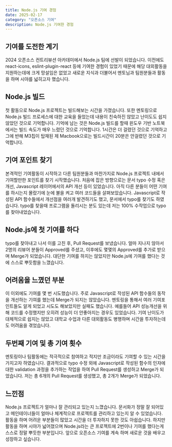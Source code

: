 ```yaml
---
title: Node.js 기여 경험
date: 2025-02-17
category: "오픈소스 기여"
description: Node.js 기여한 경험
---
```


## 기여를 도전한 계기

2024 오픈소스 컨트리뷰션 아카데미에서 Node.js 팀에 선발이 되었습니다. 이전에도 react-icons, eslint-plugin-react 등에 기여한 경험이 있었기 때문에
해당 대외활동을 지원하는데에 크게 망설임은 없었고 새로운 지식과 더불어서 멘토님과 팀원분들과 활동을 하며 시야를 넓히고자 했습니다.

## Node.js 빌드

첫 활동으로 Node.js 프로젝트는 빌드해보는 시간을 가졌습니다. 또한 멘토링으로 Node.js 빌드 프로세스에 대한 교육을 들었는데 내용이 친숙하진 않았고
난이도도 쉽지 않았던 것으로 기억합니다. 기억에 남는 것은 Node.js 빌드를 할때 윈도우 기반 노트북에서는 빌드 속도가 매우 느렸던 것으로 기억합니다. 1시간은 더 걸렸던 것으로 기억하고 그에 반해
M3칩이 탑재된 제 Macbook으로는 빌드시간이 20분은 안걸렸던 것으로 기억합니다.

## 기여 포인트 찾기

본격적인 기여활동이 시작하고 다른 팀원분들과 마찬가지로 Node.js 프로젝트 내에서 기여할만한 포인트를 찾기 시작했습니다. 처음에 잡은 방향으로는
문서 typo 수정 혹은 개선, Javascript 레이어에서의 API 개선 등이 있었습니다. 아직 다른 분들이 어떤 기여를 하시는지 몰랐기에 눈에 불을 켜고 여러 코드들을 살펴보았습니다.
Javascript로 작성된 API 함수들에서 개선점을 여러개 발견하기도 했고, 문서에서 typo를 찾기도 하였습니다. typo를 찾을때 프로그램을 돌리시는 분도 있는데 저는 100% 수작업으로 typo를 찾아내었습니다.

## Node.js에 첫 기여를 하다

typo를 찾아내고 나서 이를 고친 후, Pull Request를 보냈습니다. 얼마 지나지 않아서 2명의 리뷰어 분들이 Approved를 주셨고, 이후에도 몇몇의 Approved를 추가로 받으며 Merge가 되었습니다.
대단한 기여를 하지는 않았지만 Node.js에 기여를 했다는 것에 스스로 뿌듯함을 느꼈습니다.

## 어려움을 느꼈던 부분

이 이외에도 기여를 몇 번 시도했습니다. 주로 Javascript로 작성된 API 함수들의 동작을 개선하는 기여를 했는데 Merge가 되지는 않았습니다.
멘토링을 통해서 여러 기여포인트들도 알게 되었고 시도도 해보았지만 실패도 했습니다. 예를들어 API 성능개선을 위해 코드를 수정했지만 오히려 성능이 더 안좋아지는 경우도 있었습니다.
기여 난이도가 대체적으로 쉽지는 않았고 대학교 수업과 다른 대외활동도 병행하며 시간을 투자하는데도 어려움을 겪었습니다.

## 두번째 기여 및 총 기여 횟수

멘토링이나 팀활동에는 적극적으로 참여하고 적지만 조금이라도 기여할 수 있는 시간을 가지고자 하였습니다. 결과적으로 typo 수정 외에 Javascript로 작성된 함수의 인자에 대한 validation 과정을 추가하는 작업을 하여 Pull Request를 생성하고 Merge가 되었습니다.
저는 총 6개의 Pull Request를 생성했고, 총 2개가 Merge가 되었습니다.

## 느낀점

Node.js 프로젝트가 얼마나 잘 관리되고 있는지 느꼈습니다. 문서화가 정말 잘 되어있고 메인테이너들이 얼마나 체계적으로 프로젝트를 관리하고 있는지 알 수 있었습니다.
활동을 하며 어려운 부분들이 많았고 시간을 더 투자하지 못한 것도 아쉽습니다. 하지만 활동을 하며 시야가 넓어졌으며 Node.js라는 큰 프로젝트에 2번이나 기여를 했다는게 스스로 정말 뿌듯한 부분입니다.
앞으로 오픈소스 기여를 계속 하며 새로운 것을 배우고 성장하고 싶습니다.
